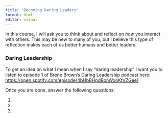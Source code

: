 ```yaml
---
title: "Becoming Daring Leaders"
format: html
editor: visual
---
```


In this course, I will ask you to think about and reflect on *how* you interact with others. This may be new to many of you, but I believe this type of reflection makes each of us better humans and better leaders.

### Daring Leadership

To get an idea on what I mean when I say "daring leadership" I want you to listen to episode 1 of Brene Brown's Daring Leadership podcast here: <https://open.spotify.com/episode/4bUbBHpdBonWxoKtVZGee1>

Once you are done, answer the following questions:

1.  

2.  

3.  
